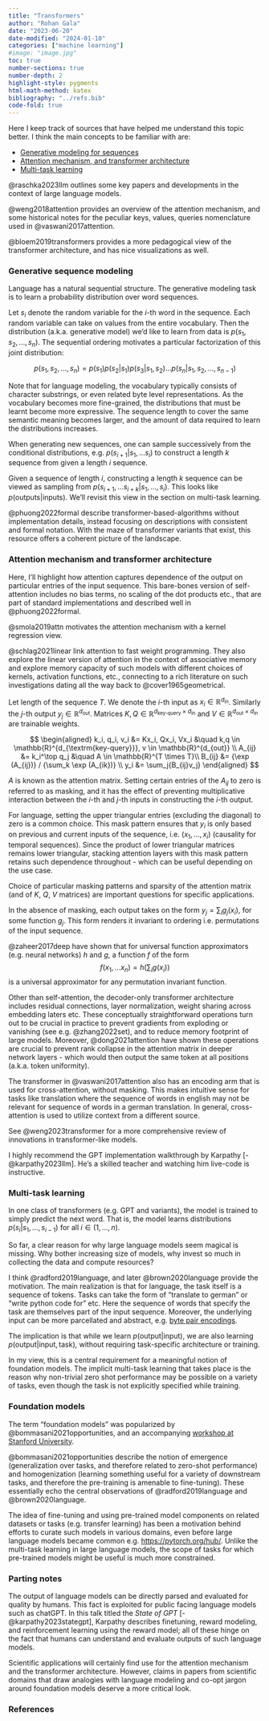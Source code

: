 ```yaml
---
title: "Transformers"
author: "Rohan Gala"
date: "2023-06-20"
date-modified: "2024-01-10"
categories: ["machine learning"]
#image: "image.jpg"
toc: true
number-sections: true
number-depth: 2
highlight-style: pygments
html-math-method: katex
bibliography: "../refs.bib"
code-fold: true
---
```


Here I keep track of sources that have helped me understand this topic better. I think the main concepts to be familiar with are:

 - [Generative modeling for sequences](#generative-sequence-modeling)
 - [Attention mechanism, and transformer architecture](#attention-mechanism-and-transformer-architecture)
 - [Multi-task learning](#multi-task-learning)

::: {.column-margin}
@raschka2023llm outlines some key papers and developments in the context of large language models.
:::

::: {.column-margin}
@weng2018attention provides an overview of the attention mechanism, and some historical notes for the peculiar keys, values, queries nomenclature used in @vaswani2017attention.
:::

::: {.column-margin}
@bloem2019transformers provides a more pedagogical view of the transformer architecture, and has nice visualizations as well.
:::

### Generative sequence modeling

Language has a natural sequential structure. The generative modeling task is to learn a probability distribution over word sequences. 

Let $s_i$ denote the random variable for the $i$-th word in the sequence. Each random variable can take on values from the entire vocabulary. Then the distribution (a.k.a. generative model) we'd like to learn from data is $p(s_1, s_2, ..., s_n)$. The sequential ordering motivates a particular factorization of this joint distribution:

$$p(s_1, s_2, ..., s_n) = p(s_1) p(s_2 | s_1) p(s_3 | s_1, s_2) ... p(s_n | s_1, s_2, ..., s_{n-1})$$

Note that for language modeling, the vocabulary typically consists of character substrings, or even related byte level representations. As the vocabulary becomes more fine-grained, the distributions that must be learnt become more expressive. The sequence length to cover the same semantic meaning becomes larger, and the amount of data required to learn the distributions increases.

When generating new sequences, one can sample successively from the conditional distributions, e.g. $p(s_{i+1} | s_1, ... s_{i})$ to construct a length $k$ sequence from given a length $i$ sequence. 

Given a sequence of length $i$, constructing a length $k$ sequence can be viewed as sampling from $p(s_{i+1}, ... s_{i+k} | s_{1}, ..., s_{i})$. This looks like $p(\textrm{outputs}|\textrm{inputs})$. We'll revisit this view in the section on multi-task learning. 

::: {.column-margin}
@phuong2022formal describe transformer-based-algorithms without implementation details, instead focusing on descriptions with consistent and formal notation. With the maze of transformer variants that exist, this resource offers a coherent picture of the landscape.
:::

### Attention mechanism and transformer architecture

Here, I'll highlight how attention captures dependence of the output on particular entries of the input sequence. This bare-bones version of self-attention includes no bias terms, no scaling of the dot products etc., that are part of standard implementations and described well in @phuong2022formal.

::: {.column-margin}
@smola2019attn motivates the attention mechanism with a kernel regression view.
:::

::: {.column-margin}
@schlag2021linear link attention to fast weight programming. They also explore the linear version of attention in the context of associative memory and explore memory capacity of such models with different choices of kernels, activation functions, etc., connecting to a rich literature on such investigations dating all the way back to @cover1965geometrical.
:::

Let length of the sequence $T$. We denote the $i$-th input as ${x_i \in \mathbb{R}^{d_{\textrm{in}}}}$. Similarly the $j$-th output ${y_j \in \mathbb{R}^{d_{\textrm{out}}}}$. Matrices ${K, Q \in \mathbb{R}^{d_\textrm{key-query} \times d_{\textrm{in}}}}$ and ${V \in \mathbb{R}^{d_\textrm{out} \times d_{\textrm{in}}}}$ are trainable weights. 

$$
\begin{aligned}
k_i, q_i, v_i &= Kx_i, Qx_i, Vx_i &\quad k,q \in \mathbb{R}^{d_{\textrm{key-query}}}, v \in \mathbb{R}^{d_{out}} \\
A_{ij} &= k_i^\top q_j &\quad A \in \mathbb{R}^{T \times T}\\
B_{ij} &= {\exp (A_{ij})} / {\sum_k \exp (A_{ik})} \\
y_i &= \sum_j{B_{ij}v_j} 
\end{aligned}
$$

$A$ is known as the attention matrix. Setting certain entries of the $A_{ij}$ to zero is referred to as masking, and it has the effect of preventing multiplicative interaction between the $i$-th and $j$-th inputs in constructing the $i$-th output.

For language, setting the upper triangular entries (excluding the diagonal) to zero is a common choice. This mask pattern ensures that $y_i$ is only based on previous and current inputs of the sequence, i.e. $(x_1, ..., x_{i})$ (causality for temporal sequences). Since the product of lower triangular matrices remains lower triangular, stacking attention layers with this mask pattern retains such dependence throughout - which can be useful depending on the use case.

Choice of particular masking patterns and sparsity of the attention matrix (and of $K$, $Q$, $V$ matrices) are important questions for specific applications. 

In the absence of masking, each output takes on the form $y_j  = \sum_i{g_j(x_i)}$, for some function $g_j$. This form renders it invariant to ordering i.e. permutations of the input sequence. 

::: {.column-margin}
@zaheer2017deep have shown that for universal function approximators (e.g. neural networks) $h$ and $g$, a function $f$ of the form $$f(x_1, ... x_n) = h(\sum_i{g(x_i)})$$ is a universal approximator for any permutation invariant function.
:::

Other than self-attention, the decoder-only transformer architecture includes residual connections, layer normalization, weight sharing across embedding laters etc. These conceptually straightforward operations turn out to be crucial in practice to prevent gradients from exploding or vanishing (see e.g. @zhang2022set), and to reduce memory footprint of large models. Moreover, @dong2021attention have shown these operations are crucial to prevent rank collapse in the attention matrix in deeper network layers - which would then output the same token at all positions (a.k.a. token uniformity).

The transformer in @vaswani2017attention also has an encoding arm that is used for cross-attention, without masking. This makes intuitive sense for tasks like translation where the sequence of words in english may not be relevant for sequence of words in a german translation. In general, cross-attention is used to utilize context from a different source.

See @weng2023transformer for a more comprehensive review of innovations in transformer-like models.

::: {.column-margin}
I highly recommend the GPT implementation walkthrough by Karpathy [-@karpathy2023llm]. He's a skilled teacher and watching him live-code is instructive.
:::

### Multi-task learning

In one class of transformers (e.g. GPT and variants), the model is trained to simply predict the next word. That is, the model learns distributions $p(s_i | s_1, ..., s_{i-1})$ for all $i \in (1,...,n)$.

So far, a clear reason for why large language models seem magical is missing. Why bother increasing size of models, why invest so much in collecting the data and compute resources?

I think @radford2019language, and later @brown2020language provide the motivation. The main realization is that for language, the task itself is a sequence of tokens. Tasks can take the form of "translate to german" or "write python code for" etc. Here the sequence of words that specify the task are themselves part of the input sequence. Moreover, the underlying input can be more parcellated and abstract, e.g. [byte pair encodings](https://huggingface.co/learn/nlp-course/chapter6/5?fw=pt).

The implication is that while we learn $p(\textrm{output}|\textrm{input})$, we are also learning ${p(\textrm{output} | \textrm{input}, \textrm{task})}$, without requiring task-specific architecture or training.

In my view, this is a central requirement for a meaningful notion of foundation models. The implicit multi-task learning that takes place is the reason why non-trivial zero shot performance may be possible on a variety of tasks, even though the task is not explicitly specified while training.

### Foundation models

The term "foundation models" was popularized by @bommasani2021opportunities, and an accompanying [workshop at Stanford University](https://crfm.stanford.edu/workshop.html). 

@bommasani2021opportunities describe the notion of emergence (generalization over tasks, and therefore related to zero-shot performance) and homogenization (learning something useful for a variety of downstream tasks, and therefore the pre-training is amenable to fine-tuning). These essentially echo the central observations of @radford2019language and @brown2020language.

The idea of fine-tuning and using pre-trained model components on related datasets or tasks (e.g. transfer learning) has been a motivation behind efforts to curate such models in various domains, even before large language models became common e.g. [https://pytorch.org/hub/](https://pytorch.org/hub/). Unlike the multi-task learning in large language models, the scope of tasks for which pre-trained models might be useful is much more constrained.

### Parting notes

The output of language models can be directly parsed and evaluated for quality by humans. This fact is exploited for public facing language models such as chatGPT. In this talk titled the _State of GPT_ [-@karpathy2023stategpt], Karpathy describes finetuning, reward modeling, and reinforcement learning using the reward model; all of these hinge on the fact that humans can understand and evaluate outputs of such language models.

Scientific applications will certainly find use for the attention mechanism and the transformer architecture. However, claims in papers from scientific domains that draw analogies with language modeling and co-opt jargon around foundation models deserve a more critical look.

### References

::: {#refs}
:::